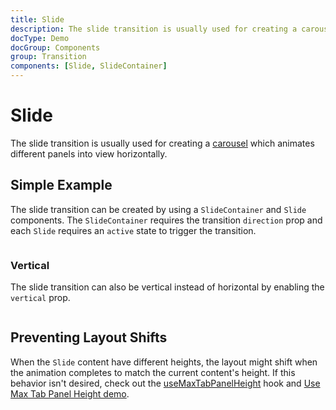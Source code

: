 ```yaml
---
title: Slide
description: The slide transition is usually used for creating a carousel which animates different panels into view horizontally.
docType: Demo
docGroup: Components
group: Transition
components: [Slide, SlideContainer]
---
```


# Slide

The slide transition is usually used for creating a [carousel](./carousel) which
animates different panels into view horizontally.

## Simple Example

The slide transition can be created by using a `SlideContainer` and `Slide`
components. The `SlideContainer` requires the transition `direction` prop and
each `Slide` requires an `active` state to trigger the transition.

```demo source="./SimpleExample.tsx" disablePadding

```

### Vertical

The slide transition can also be vertical instead of horizontal by enabling the `vertical` prop.

```demo source="./VerticalExample.tsx" disablePadding

```

## Preventing Layout Shifts

When the `Slide` content have different heights, the layout might shift when
the animation completes to match the current content's height. If this
behavior isn't desired, check out the
[useMaxTabPanelHeight](/hooks/use-max-tab-panel-height) hook and
[Use Max Tab Panel Height demo](/components/tabs#use-max-tab-panel-height).

